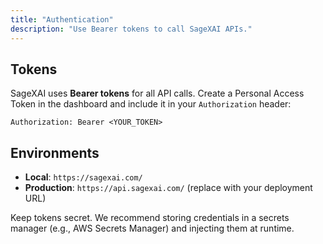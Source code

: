 ```yaml
---
title: "Authentication"
description: "Use Bearer tokens to call SageXAI APIs."
---
```


## Tokens

SageXAI uses **Bearer tokens** for all API calls. Create a Personal Access Token in the dashboard and include it in your `Authorization` header:

```http
Authorization: Bearer <YOUR_TOKEN>
```

## Environments

- **Local**: `https://sagexai.com/`
- **Production**: `https://api.sagexai.com/` (replace with your deployment URL)

Keep tokens secret. We recommend storing credentials in a secrets manager (e.g., AWS Secrets Manager) and injecting them at runtime.
